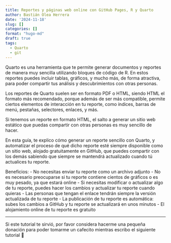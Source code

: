 ```yaml
---
title: Reportes y páginas web online con GitHub Pages, R y Quarto
author: Bastián Olea Herrera
date: '2024-11-18'
slug: []
categories: []
format: "hugo-md"
draft: true
tags:
  - Quarto
  - git
---
```


Quarto es una herramienta que te permite generar documentos y reportes de manera muy sencilla utilizando bloques de código de R. En estos reportes puedes incluir tablas, gráficos, y mucho más, de forma atractiva, para poder compartir tus análisis y descubrimientos con otras personas.

Los reportes de Quarto suelen ser en formato PDF o HTML, siendo HTML el formato más recomendado, porque además de ser más compatible, permite ciertos elementos de interacción en tu reporte, como índices, barras de menú, pestañas, selectores, enlaces, y más. 

Si tenemos un reporte en formato HTML, el salto a generar un sitio web estático que puedas compartir con otras personas es muy sencillo de hacer. 

En esta guía, te explico cómo generar un reporte sencillo con Quarto, y automatizar el proceso de qué dicho reporte esté siempre disponible como un sitio web, alojado gratuitamente en GitHub, que puedes compartir con los demás sabiendo que siempre se mantendrá actualizado cuando tú actualices tu reporte.

Beneficios: 
- No necesitas enviar tu reporte como un archivo adjunto
- No es necesario preocuparse si tu reporte contiene cientos de gráficos o es muy pesado, ya que estará online
- Si necesitas modificar o actualizar algo de tu reporte, puedes hacer los cambios y actualizar tu reporte cuando quieras
- Las personas que tengan el enlace tendrán siempre la versión actualizada de tu reporte 
- La publicación de tu reporte es automática: subes los cambios a GitHub y tu reporte se actualizará en unos minutos
- El alojamiento online de tu reporte es gratuito


----


Si este tutorial te sirvió, por favor considera hacerme una pequeña donación para poder tomarme un cafecito mientras escribo el siguiente tutorial 🥺

```{=html}
<div style = "height: 18px;">
</div>
<div>
  <div style="display: flex;
  justify-content: center;
  align-items: center;">
    <script type="text/javascript" src="https://cdnjs.buymeacoffee.com/1.0.0/button.prod.min.js" data-name="bmc-button" data-slug="bastimapache" data-color="#FFDD00" data-emoji="☕"  data-font="Cookie" data-text="Regálame un cafecito" data-outline-color="#000000" data-font-color="#000000" data-coffee-color="#ffffff" ></script>
  </div>
```